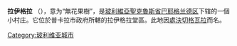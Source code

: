 {{unreferenced|time=2014-08-13T07:34:28+00:00}}
{{Infobox settlement
<!--See the Table at Infobox Settlement for all fields and descriptions of usage-->
<!-- Basic info  ---------------->
|official_name          = 拉伊格拉
|other_name             =
|native_name            =  La Higuera
|nickname               = 
|settlement_type        = <!--For Town or Village (Leave blank for the default City)-->
|motto                  =
<!-- images and maps  ----------->
|image_skyline          = Che Guevara statue.jpg
|imagesize              = 300px
|image_caption          =  [[切·格瓦拉|切·格瓦拉]]塑像
|image_flag             = 
|flag_size              =
|image_seal             = 
|seal_size              =
|image_shield           = 
|shield_size            =
|image_blank_emblem     =
|blank_emblem_type      =
|blank_emblem_size      =
|image_map              = 
|mapsize                = 
|map_caption            = 
|image_map1             = 
|mapsize1               = 
|map_caption1           = 
|image_dot_map          =
|dot_mapsize            =
|dot_map_caption        =
|dot_x =  |dot_y =
|pushpin_map            = Bolivia<!-- the name of a location map as per http://en.wikipedia.org/wiki/Template:Location_map -->
|pushpin_label_position =bottom
|pushpin_map_caption    =在玻利维亚的位置
<!-- Location ------------------>
|coordinates_region     = BO
|subdivision_type       = 國家
|subdivision_name       = [[玻利維亞|玻利維亞]]
|subdivision_type1      = [[玻利维亚行政区划|省]]
|subdivision_name1      = [[圣克鲁斯省_(玻利维亚)|聖克魯斯省]]
|subdivision_type2      = {{link-en|区|Provinces of Bolivia}}
|subdivision_name2      = [[巴耶格兰德|巴耶格兰德]]
|subdivision_type3      = {{link-en|市镇|Municipalities of Bolivia}}
|subdivision_name3      = 普卡拉
|subdivision_type4      = {{link-en|乡|Cantons of Bolivia}}
|subdivision_name4      = [[拉伊格拉|拉伊格拉]]
<!-- Politics ----------------->
|government_footnotes   =
|government_type        =
|leader_title           =
|leader_name            =
|leader_title1          =  <!-- for places with, say, both a mayor and a city manager -->
|leader_name1           =
|leader_title2          =
|leader_name2           =
|leader_title3          =
|leader_name3           =
|leader_title4          =
|leader_name4           =
|established_title      = <!-- Settled -->
|established_date       =
|established_title2     =  <!-- Incorporated (town) -->
|established_date2      = 
|established_title3     =  <!-- Incorporated (city) -->
|established_date3      =
<!-- Area    --------------------->
|area_magnitude         = 
|unit_pref                =Imperial <!--Enter: Imperial, if Imperial (metric) is desired-->
|area_footnotes           =
|area_total_km2           = <!-- ALL fields dealing with a measurements are subject to automatic unit conversion-->
|area_land_km2            = <!--See table @ Template:Infobox Settlement for details on automatic unit conversion-->
|area_water_km2           =
|area_total_sq_mi         =
|area_land_sq_mi          =
|area_water_sq_mi         =
|area_water_percent       =
|area_urban_km2           =
|area_urban_sq_mi         =
|area_metro_km2           =
|area_metro_sq_mi         =
|area_blank1_title        =
|area_blank1_km2          =
|area_blank1_sq_mi        =
<!-- Population   ----------------------->
|population_as_of               =2001
|population_footnotes           =
|population_note                =
|population_total               = 119
|population_density_km2         =
|population_density_sq_mi       =
|population_metro               =
|population_density_metro_km2   =
|population_density_metro_sq_mi =
|population_urban               =
|population_density_urban_km2   =
|population_density_urban_sq_mi =
|population_blank1_title        =Ethnicities
|population_blank1              =
|population_blank2_title        =
|population_blank2              =
|population_density_blank1_km2 =   
|population_density_blank1_sq_mi =
<!-- General information  --------------->
|timezone               = 
|utc_offset             = 
|timezone_DST           = 
|utc_offset_DST         = 
|latd=18|latm=47 |lats=|latNS=S
|longd=64|longm=13 |longs= |longEW=W 
|elevation_footnotes    =  <!--for references: use <ref> tags-->
|elevation_m            = 
|elevation_ft           =
<!-- Area/postal codes & others -------->
|postal_code_type       =  <!-- enter ZIP code, Postcode, Post code, Postal code... -->
|postal_code            =
|area_code              =
|blank_name             =
|blank_info             =
|blank1_name            =
|blank1_info            =
|website                = 
|footnotes              = 
}} 
'''拉伊格拉''' （{{lang-es|La Higuera}}），意为“無花果樹”，是[[玻利維亞|玻利維亞]][[圣克鲁斯省_(玻利维亚)|聖克魯斯省]][[巴耶格兰德区|巴耶格兰德区]]下辖的一個小村庄。它位於普卡拉市政府所轄的拉伊格拉堂區。此地因[[處決|處決]][[切格瓦拉|切格瓦拉]]而名。

[[Category:玻利维亚城市|Category:玻利维亚城市]]